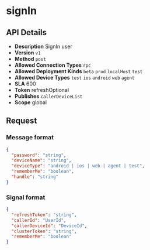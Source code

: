 # signIn

## API Details

- **Description** SignIn user
- **Version** `v1`
- **Method** `post`
- **Allowed Connection Types** `rpc` 
- **Allowed Deployment Kinds** `beta` `prod` `localHost` `test` 
- **Allowed Device Types** `test` `ios` `android` `web` `agent` 
- **SLA** 600
- **Token** refreshOptional
- **Publishes** `callerDeviceList` 
- **Scope** global


## Request

### Message format

```json
{
  "password": "string",
  "deviceName": "string",
  "deviceType": "android | ios | web | agent | test",
  "rememberMe": "boolean",
  "handle": "string"
}
```

### Signal format

```json
{
  "refreshToken": "string",
  "callerId": "UserId",
  "callerDeviceId": "DeviceId",
  "clusterToken": "string",
  "rememberMe": "boolean"
}
```

